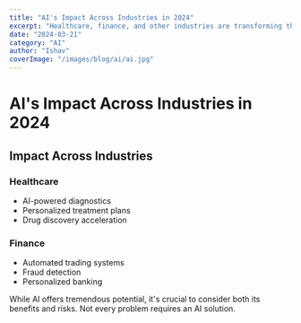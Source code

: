 ```yaml
---
title: "AI's Impact Across Industries in 2024"
excerpt: "Healthcare, finance, and other industries are transforming through AI."
date: "2024-03-21"
category: "AI"
author: "Ishav"
coverImage: "/images/blog/ai/ai.jpg"
---
```


# AI's Impact Across Industries in 2024

## Impact Across Industries

### Healthcare
- AI-powered diagnostics
- Personalized treatment plans
- Drug discovery acceleration

### Finance
- Automated trading systems
- Fraud detection
- Personalized banking

While AI offers tremendous potential, it's crucial to consider both its benefits and risks. Not every problem requires an AI solution.
